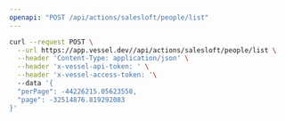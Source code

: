 ```yaml
---
openapi: "POST /api/actions/salesloft/people/list"
---
```


<RequestExample>

```bash Request
curl --request POST \
  --url https://app.vessel.dev//api/actions/salesloft/people/list \
  --header 'Content-Type: application/json' \
  --header 'x-vessel-api-token: ' \
  --header 'x-vessel-access-token: '\ 
  --data '{
  "perPage": -44226215.05623558,
  "page": -32514876.819292083
}'
```

</RequestExample>


      